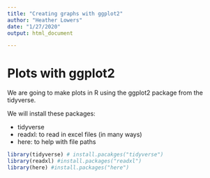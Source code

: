 ```yaml
---
title: "Creating graphs with ggplot2"
author: "Heather Lowers"
date: "1/27/2020"
output: html_document

---
```


# Plots with ggplot2

We are going to make plots in R using the ggplot2 package from the tidyverse.  

We will install these packages:

- tidyverse
- readxl: to read in excel files (in many ways)
- here: to help with file paths

```r
library(tidyverse) # install.pacakges("tidyverse")
library(readxl) #install.packages("readxl")
library(here) #install.packages("here")
```

